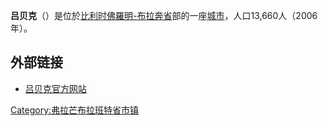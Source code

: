 {{Unreferenced|time=2018-08-16T13:11:01+00:00}}
'''吕贝克'''（{{lang-nl|Lubbeek}}）是位於[[比利时|比利时]][[佛羅明-布拉奔省|佛羅明-布拉奔省]]部的一座[[城市|城市]]，人口13,660人（2006年）。

== 外部链接 ==
* [http://www.lubbeek.be/ 吕贝克官方网站]{{Wayback|url=http://www.lubbeek.be/ |date=20201127165740 }}

{{佛罗明-布拉奔省市区}}
{{Belgium-geo-stub}}
{{DEFAULTSORT:Lubbeek}}

[[Category:弗拉芒布拉班特省市镇|Category:弗拉芒布拉班特省市镇]]
